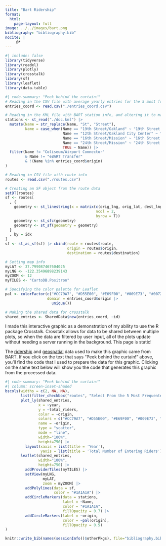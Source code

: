 ```yaml
---
title: "Bart Ridership"
format: 
  html: 
    page-layout: full
image: ../../images/bart.png
bibliography: "bibliography.bib"
nocite: |
     @*
---
```


```r
#| include: false
library(tidyverse)
library(readxl)
library(plotly)
library(crosstalk)
library(sf)
library(leaflet)
library(data.table)
```

```r
#| code-summary: "Peek behind the curtain!"
# Reading in the CSV file with average yearly entries for the 5 most frequented stations in 2022
entries_coord <- read.csv("./entries_coord.csv")

# Reading in the KML file with BART station info, and altering it to match the above
stations <- st_read("./doc.kml") |> 
  mutate(Name = str_replace(Name, "St", "Street"),
         Name = case_when(Name == "19th Street/Oakland" ~ "19th Street Oakland",
                          Name == "12th Street/Oakland City Center" ~ "12th Street Oakland City Center",
                          Name == "16th Street/Mission" ~ "16th Street Mission",
                          Name == "24th Street/Mission" ~ "24th Street Mission",
                          TRUE ~ Name)) |>
  filter(Name != "Coliseum/Airport Connector" 
         & Name != "eBART Transfer" 
         & !(Name %in% entries_coord$origin)
)

# Reading in CSV file with route info
routes <- read.csv("./routes.csv")

# Creating an SF object from the route data
setDT(routes)
sf <- routes[
  , {
    geometry <- st_linestring(x = matrix(c(orig_lng, orig_lat, dest_lng, dest_lat), 
                                         ncol = 2, 
                                         byrow = T))
    geometry <- st_sfc(geometry)
    geometry <- st_sf(geometry = geometry)
  }
  , by = idx
]
sf <- st_as_sf(sf) |> cbind(route = routes$route, 
                            origin = routes$origin, 
                            destination = routes$destination)

# Setting map info
myLAT <- 37.799087467604025
myLNG <- -122.35496898239143
myZOOM <- 12
myTILES <- "CartoDB.Positron"

# Specifying the color palette for Leaflet
pal <- colorFactor(c("#CC79A7", "#D55E00", "#E69F00", "#009E73", "#0072B2"), 
                   domain = entries_coord$origin |> 
                     unique())

# Making the shared data for crosstalk
shared_entries <- SharedData$new(entries_coord, ~id)
```

I made this interactive graphic as a demonstration of my ability to use the R package Crosstalk. Crosstalk allows for data to be shared between multiple plots, so when the data are filtered by user input, all of the plots update without needing a server running in the background. This page is static!

The [ridership](https://www.bart.gov/about/reports/ridership) and [geospatial](https://www.bart.gov/schedules/developers/geo) data used to make this graphic came from BART. If you click on the text that says "Peek behind the curtain!" above, you'll find the code that I used to prepare the data for this graphic. Clicking on the same text below will show you the code that generates this graphic from the processed data.

```r
#| code-summary: "Peek behind the curtain!"
#| column: screen-inset-shaded
bscols(widths = c(2, NA, NA),
       list(filter_checkbox("routes", "Select From the 5 Most Frequented Origin Stations", shared_entries, ~origin)),
       plot_ly(shared_entries, 
               x = ~year, 
               y = ~total_riders, 
               color = ~origin, 
               colors = c("#CC79A7", "#D55E00", "#E69F00", "#009E73", "#0072B2"), 
               name = ~origin, 
               type = "scatter", 
               mode = "line",
               width="100%", 
               height=750) |>
         layout(xaxis = list(title = 'Year'),
                yaxis = list(title = 'Total Number of Entering Riders')),
       leaflet(shared_entries, 
               width="100%", 
               height=750) |> 
         addProviderTiles(myTILES) |>
         setView(myLNG,
                 myLAT, 
                 zoom = myZOOM) |>
         addPolylines(data = sf, 
                      color = "#1A1A1A") |>
         addCircleMarkers(data = stations, 
                          label = ~Name, 
                          color = "#1A1A1A", 
                          fillOpacity = 0.7) |>
         addCircleMarkers(label = ~origin, 
                          color = ~pal(origin),
                          fillOpacity = 0.5)
)
```

```r
knitr::write_bib(names(sessionInfo()$otherPkgs), file="bibliography.bib")
```
